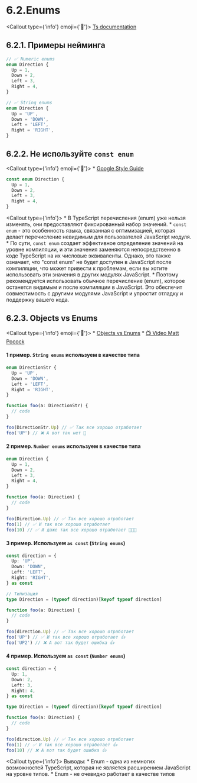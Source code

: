 
# 6.2.Enums

<Callout type={'info'} emoji={'🔗'}>
    [Ts documentation](https://www.typescriptlang.org/docs/handbook/enums.html)
</Callout>

## 6.2.1. Примеры нейминга

```ts showLineNumbers
// ✅ Numeric enums
enum Direction {
  Up = 1,
  Down = 2,
  Left = 3,
  Right = 4,
}

// ✅ String enums
enum Direction {
  Up = 'UP',
  Down = 'DOWN',
  Left = 'LEFT',
  Right = 'RIGHT',
}
```

## 6.2.2. Не используйте `const enum`

<Callout type={'info'} emoji={'🔗'}>
    * [Google Style Guide](https://google.github.io/styleguide/tsguide.html#enums)
</Callout>

```ts showLineNumbers
const enum Direction {
  Up = 1,
  Down = 2,
  Left = 3,
  Right = 4,
}
```

<Callout type={'info'}>
    * В TypeScript перечисления (enum) уже нельзя изменять, они предоставляют фиксированный набор
    значений.
    * `const enum` - это особенность языка, связанная с оптимизацией, которая делает
    перечисление невидимым для пользователей JavaScript модуля.
    * По сути, `const enum` создает
    эффективное определение значений на уровне компиляции, и эти значения заменяются непосредственно в
    коде TypeScript на их числовые эквиваленты. Однако, это также означает, что "const enum" не будет
    доступен в JavaScript после компиляции, что может привести к проблемам, если вы хотите
    использовать эти значения в других модулях JavaScript.
    * Поэтому рекомендуется использовать
    обычное перечисление (enum), которое останется видимым и после компиляции в JavaScript. Это
    обеспечит совместимость с другими модулями JavaScript и упростит отладку и поддержку вашего кода.
</Callout>

## 6.2.3. Objects vs Enums

<Callout type={'info'} emoji={'🔗'}>
    * [Objects vs Enums](https://www.typescriptlang.org/docs/handbook/enums.html#objects-vs-enums)
    * [📺 Video Matt Pocock](https://youtu.be/jjMbPt_H3RQ?si=RBml79gtgGOx3K4f)
</Callout>

#### 1 пример. `String enums` используем в качестве типа

```ts showLineNumbers
enum DirectionStr {
  Up = 'UP',
  Down = 'DOWN',
  Left = 'LEFT',
  Right = 'RIGHT',
}

function foo(a: DirectionStr) {
  // code
}

foo(DirectionStr.Up) // ✅ Так все хорошо отработает
foo('UP') // ❌ А вот так нет 🤔
```

#### 2 пример. `Number enums` используем в качестве типа

```ts showLineNumbers
enum Direction {
  Up = 1,
  Down = 2,
  Left = 3,
  Right = 4,
}

function foo(a: Direction) {
  // code
}

foo(Direction.Up) // ✅ Так все хорошо отработает
foo(1) // ✅ И так все хорошо отработает
foo(10) // ✅ И даже так все хорошо отработает 🤔🤯😱
```

#### 3 пример. Используем `as const` (`String enums`)

```ts showLineNumbers
const direction = {
  Up: 'UP',
  Down: 'DOWN',
  Left: 'LEFT',
  Right: 'RIGHT',
} as const

// Типизация
type Direction = (typeof direction)[keyof typeof direction]

function foo(a: Direction) {
  // code
}

foo(direction.Up) // ✅ Так все хорошо отработает
foo('UP') // ✅ И так все хорошо отработает 👍
foo('UP2') // ❌ А вот так будет ошибка 👍
```

#### 4 пример. Используем `as const` (`Number enums`)

```ts showLineNumbers
const direction = {
  Up: 1,
  Down: 2,
  Left: 3,
  Right: 4,
} as const

type Direction = (typeof direction)[keyof typeof direction]

function foo(a: Direction) {
  // code
}

foo(direction.Up) // ✅ Так все хорошо отработает
foo(1) // ✅ И так все хорошо отработает 👍
foo(10) // ❌ А вот так будет ошибка 👍
```

<Callout type={'info'}>
    Выводы:
    * Enum - одна из немногих возможностей TypeScript, которая не является расширением
    JavaScript на уровне типов.
    * Enum - не очевидно работает в качестве типов
</Callout>
